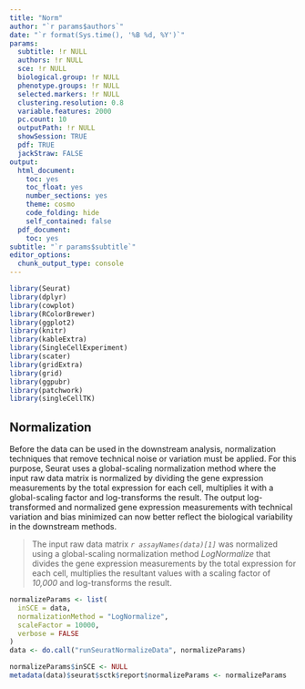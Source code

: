 ```yaml
---
title: "Norm"
author: "`r params$authors`"
date: "`r format(Sys.time(), '%B %d, %Y')`"
params:
  subtitle: !r NULL
  authors: !r NULL
  sce: !r NULL
  biological.group: !r NULL
  phenotype.groups: !r NULL
  selected.markers: !r NULL
  clustering.resolution: 0.8
  variable.features: 2000
  pc.count: 10
  outputPath: !r NULL
  showSession: TRUE
  pdf: TRUE
  jackStraw: FALSE
output:
  html_document:
    toc: yes
    toc_float: yes
    number_sections: yes
    theme: cosmo
    code_folding: hide
    self_contained: false
  pdf_document:
    toc: yes
subtitle: "`r params$subtitle`"
editor_options:
  chunk_output_type: console
---
```

```r
library(Seurat)
library(dplyr)
library(cowplot)
library(RColorBrewer)
library(ggplot2)
library(knitr)
library(kableExtra)
library(SingleCellExperiment)
library(scater)
library(gridExtra)
library(grid)
library(ggpubr)
library(patchwork)
library(singleCellTK)
```

## Normalization
Before the data can be used in the downstream analysis, normalization techniques that remove technical noise or variation must be applied. For this purpose, Seurat uses a global-scaling normalization method where the input raw data matrix is normalized by dividing the gene expression measurements by the total expression for each cell, multiplies it with a global-scaling factor and log-transforms the result. The output log-transformed and normalized gene expression measurements with technical variation and bias minimized can now better reflect the biological variability in the downstream methods. 

> The input raw data matrix *`r assayNames(data)[1]`* was normalized using a global-scaling normalization method *LogNormalize* that divides the gene expression measurements by the total expression for each cell, multiplies the resultant values with a scaling factor of *10,000* and log-transforms the result. 

```r
normalizeParams <- list(
  inSCE = data,
  normalizationMethod = "LogNormalize",
  scaleFactor = 10000,
  verbose = FALSE
)
data <- do.call("runSeuratNormalizeData", normalizeParams)
```

```r
normalizeParams$inSCE <- NULL
metadata(data)$seurat$sctk$report$normalizeParams <- normalizeParams
```
